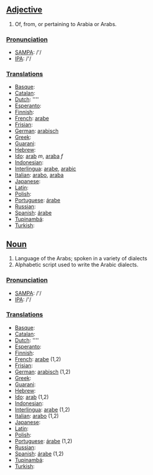 ==[[Adjective]]==

# Of, from, or pertaining to Arabia or Arabs. 

===[[Pronunciation]]===
*[[w:SAMPA|SAMPA]]: /'/
*[[w:IPA|IPA]]: /'/

===[[Translation]]s===
*[[Basque]]: [[]]
*[[Catalan]]: [[]]
*[[Dutch]]: [[]] ''''
*[[Esperanto]]: [[]]
*[[Finnish]]: [[]]
*[[French]]: [[arabe]]
*[[Frisian]]: [[]]
*[[German]]: [[arabisch]]
*[[Greek]]: [[]]
*[[Guarani]]: [[]]
*[[Hebrew]]: [[]]
*[[Ido]]: [[arab]] ''m'', [[araba]] ''f''
*[[Indonesian]]: [[]]
*[[Interlingua]]: [[arabe]], [[arabic]]
*[[Italian]]: [[arabo]], [[araba]]
*[[Japanese]]: [[]]
*[[Latin]]: [[]]
*[[Polish]]: [[]]
*[[Portuguese]]: [[árabe]]
*[[Russian]]: [[]]
*[[Spanish]]: [[árabe]]
*[[Tupinambá]]: [[]]
*[[Turkish]]: [[]]

==[[Noun]]==

# Language of the Arabs; spoken in a variety of dialects
# Alphabetic script used to write the Arabic dialects.

===[[Pronunciation]]===
*[[w:SAMPA|SAMPA]]: /'/
*[[w:IPA|IPA]]: /'/

===[[Translation]]s===
*[[Basque]]: [[]]
*[[Catalan]]: [[]]
*[[Dutch]]: [[]] ''''
*[[Esperanto]]: [[]]
*[[Finnish]]: [[]]
*[[French]]: [[arabe]] (1,2)
*[[Frisian]]: [[]]
*[[German]]: [[arabisch]] (1,2)
*[[Greek]]: [[]]
*[[Guarani]]: [[]]
*[[Hebrew]]: [[]]
*[[Ido]]: [[arab]] (1,2)
*[[Indonesian]]: [[]]
*[[Interlingua]]: [[arabe]] (1,2)
*[[Italian]]: [[arabo]] (1,2)
*[[Japanese]]: [[]]
*[[Latin]]: [[]]
*[[Polish]]: [[]]
*[[Portuguese]]: [[árabe]] (1,2)
*[[Russian]]: [[]]
*[[Spanish]]: [[árabe]] (1,2)
*[[Tupinambá]]: [[]]
*[[Turkish]]: [[]]
